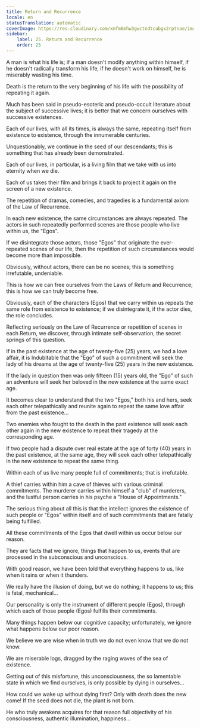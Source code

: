 ```yaml
---
title: Return and Recurrence
locale: en
statusTranslation: automatic
coverImage: https://res.cloudinary.com/xmfm6mhw3gwctndtcubgx2rptnae/image/upload/v1740468922/small_cover_tratado_de_psicologia_revolucionaria_a4c0dca4e0.webp
sidebar:
    label: 25. Return and Recurrence
    order: 25
---
```

A man is what his life is; if a man doesn't modify anything within himself, if he doesn't radically transform his life, if he doesn't work on himself, he is miserably wasting his time.

Death is the return to the very beginning of his life with the possibility of repeating it again.

Much has been said in pseudo-esoteric and pseudo-occult literature about the subject of successive lives; it is better that we concern ourselves with successive existences.

Each of our lives, with all its times, is always the same, repeating itself from existence to existence, through the innumerable centuries.

Unquestionably, we continue in the seed of our descendants; this is something that has already been demonstrated.

Each of our lives, in particular, is a living film that we take with us into eternity when we die.

Each of us takes their film and brings it back to project it again on the screen of a new existence.

The repetition of dramas, comedies, and tragedies is a fundamental axiom of the Law of Recurrence.

In each new existence, the same circumstances are always repeated. The actors in such repeatedly performed scenes are those people who live within us, the "Egos".

If we disintegrate those actors, those "Egos" that originate the ever-repeated scenes of our life, then the repetition of such circumstances would become more than impossible.

Obviously, without actors, there can be no scenes; this is something irrefutable, undeniable.

This is how we can free ourselves from the Laws of Return and Recurrence; this is how we can truly become free.

Obviously, each of the characters (Egos) that we carry within us repeats the same role from existence to existence; if we disintegrate it, if the actor dies, the role concludes.

Reflecting seriously on the Law of Recurrence or repetition of scenes in each Return, we discover, through intimate self-observation, the secret springs of this question.

If in the past existence at the age of twenty-five (25) years, we had a love affair, it is Indubitable that the "Ego" of such a commitment will seek the lady of his dreams at the age of twenty-five (25) years in the new existence.

If the lady in question then was only fifteen (15) years old, the "Ego" of such an adventure will seek her beloved in the new existence at the same exact age.

It becomes clear to understand that the two "Egos," both his and hers, seek each other telepathically and reunite again to repeat the same love affair from the past existence...

Two enemies who fought to the death in the past existence will seek each other again in the new existence to repeat their tragedy at the corresponding age.

If two people had a dispute over real estate at the age of forty (40) years in the past existence, at the same age, they will seek each other telepathically in the new existence to repeat the same thing.

Within each of us live many people full of commitments; that is irrefutable.

A thief carries within him a cave of thieves with various criminal commitments. The murderer carries within himself a "club" of murderers, and the lustful person carries in his psyche a "House of Appointments."

The serious thing about all this is that the intellect ignores the existence of such people or "Egos" within itself and of such commitments that are fatally being fulfilled.

All these commitments of the Egos that dwell within us occur below our reason.

They are facts that we ignore, things that happen to us, events that are processed in the subconscious and unconscious.

With good reason, we have been told that everything happens to us, like when it rains or when it thunders.

We really have the illusion of doing, but we do nothing; it happens to us; this is fatal, mechanical...

Our personality is only the instrument of different people (Egos), through which each of those people (Egos) fulfills their commitments.

Many things happen below our cognitive capacity; unfortunately, we ignore what happens below our poor reason.

We believe we are wise when in truth we do not even know that we do not know.

We are miserable logs, dragged by the raging waves of the sea of existence.

Getting out of this misfortune, this unconsciousness, the so lamentable state in which we find ourselves, is only possible by dying in ourselves...

How could we wake up without dying first? Only with death does the new come! If the seed does not die, the plant is not born.

He who truly awakens acquires for that reason full objectivity of his consciousness, authentic illumination, happiness...

